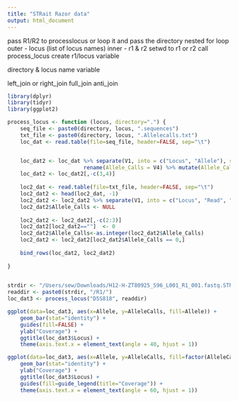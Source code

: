 ```yaml
---
title: "STRait Razor data"
output: html_document
---
```


pass R1/R2 to processlocus
or loop it and pass the directory
nested for loop
    outer - locus (list of locus names)
    inner - r1 & r2
        setwd to r1 or r2
        call process_locus 
        create r1/locus variable 
        
directory & locus name variable     

left_join or right_join full_join anti_join


```r
library(dplyr)
library(tidyr)
library(ggplot2)
```



```r

process_locus <- function (locus, directory=".") { 
    seq_file <- paste0(directory, locus, ".sequences")
    txt_file <- paste0(directory, locus, ".Allelecalls.txt")
    loc_dat <- read.table(file=seq_file, header=FALSE, sep="\t")


    loc_dat2 <- loc_dat %>% separate(V1, into = c("Locus", "Allele"), sep = ":") %>% 
                        rename(Allele_Calls = V4) %>% mutate(Allele_Calls = as.integer(Allele_Calls))
    loc_dat2 <- loc_dat2[,-c(3,4)]
    
    loc2_dat <- read.table(file=txt_file, header=FALSE, sep="\t")
    loc2_dat2 <- head(loc2_dat, -1) 
    loc2_dat2 <- loc2_dat2 %>% separate(V1, into = c("Locus", "Read", "Locus", "Allele", "Allele_Calls"), sep = ":") 
    loc2_dat2$Allele_Calls <- NULL
    
    loc2_dat2 <- loc2_dat2[,-c(2:3)]
    loc2_dat2[loc2_dat2==""]  <- 0 
    loc2_dat2$Allele_Calls<-as.integer(loc2_dat2$Allele_Calls)
    loc2_dat2 <- loc2_dat2[loc2_dat2$Allele_Calls == 0,]
    
    bind_rows(loc_dat2, loc2_dat2)
       
}
    

```
  

```r

strdir <- "/Users/sew/Downloads/H12-H-ZT80925_S96_L001_R1_001.fastq.STRaitRazor copy/PE_MiSeq_ALL"
readdir <- paste0(strdir, "/R1/")
loc_dat3 <- process_locus("D5S818", readdir)

```

```r
ggplot(data=loc_dat3, aes(x=Allele, y=AlleleCalls, fill=Allele)) +
    geom_bar(stat="identity") + 
    guides(fill=FALSE) + 
    ylab("Coverage") + 
    ggtitle(loc_dat3$Locus) +
    theme(axis.text.x = element_text(angle = 40, hjust = 1)) 

```

```r
ggplot(data=loc_dat3, aes(x=Allele, y=AlleleCalls, fill=factor(AlleleCalls), order=AlleleCalls)) +
    geom_bar(stat="identity") + 
    ylab("Coverage") + 
    ggtitle(loc_dat3$Locus) + 
    guides(fill=guide_legend(title="Coverage")) +
    theme(axis.text.x = element_text(angle = 60, hjust = 1)) 
```


